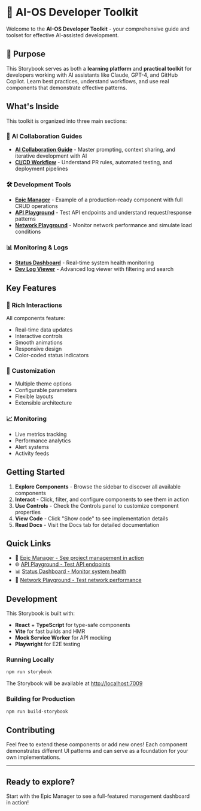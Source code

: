 
<Meta title="Welcome" />

# 🤖 AI-OS Developer Toolkit

Welcome to the **AI-OS Developer Toolkit** - your comprehensive guide and toolset for effective AI-assisted development.

## 🎯 Purpose

This Storybook serves as both a **learning platform** and **practical toolkit** for developers working with AI assistants like Claude, GPT-4, and GitHub Copilot. Learn best practices, understand workflows, and use real components that demonstrate effective patterns.

## What's Inside

This toolkit is organized into three main sections:

### 🤖 **AI Collaboration Guides**

- **[AI Collaboration Guide](/story/ai-guide-collaboration-guide--default)** - Master prompting, context sharing, and iterative development with AI
- **[CI/CD Workflow](/story/ai-guide-ci-cd-workflow--default)** - Understand PR rules, automated testing, and deployment pipelines

### 🛠️ **Development Tools**

- **[Epic Manager](/story/epics-epic-manager-improved--default)** - Example of a production-ready component with full CRUD operations
- **[API Playground](/story/api-api-playground--default)** - Test API endpoints and understand request/response patterns
- **[Network Playground](/story/dev-network-playground--default)** - Monitor network performance and simulate load conditions

### 📊 **Monitoring & Logs**

- **[Status Dashboard](/story/status-statusdashboard--default)** - Real-time system health monitoring
- **[Dev Log Viewer](/story/docs-dev-log-live--hidden)** - Advanced log viewer with filtering and search

## Key Features

### 🎨 **Rich Interactions**

All components feature:

- Real-time data updates
- Interactive controls
- Smooth animations
- Responsive design
- Color-coded status indicators

### 🔧 **Customization**

- Multiple theme options
- Configurable parameters
- Flexible layouts
- Extensible architecture

### 📈 **Monitoring**

- Live metrics tracking
- Performance analytics
- Alert systems
- Activity feeds

## Getting Started

1. **Explore Components** - Browse the sidebar to discover all available components
2. **Interact** - Click, filter, and configure components to see them in action
3. **Use Controls** - Check the Controls panel to customize component properties
4. **View Code** - Click "Show code" to see implementation details
5. **Read Docs** - Visit the Docs tab for detailed documentation

## Quick Links

- 🎯 [Epic Manager - See project management in action](/story/epics-epic-manager-improved--default)
- 🌐 [API Playground - Test API endpoints](/story/api-api-playground--default)
- 📊 [Status Dashboard - Monitor system health](/story/status-statusdashboard--default)
- 🔌 [Network Playground - Test network performance](/story/dev-network-playground--default)

## Development

This Storybook is built with:

- **React** + **TypeScript** for type-safe components
- **Vite** for fast builds and HMR
- **Mock Service Worker** for API mocking
- **Playwright** for E2E testing

### Running Locally

```bash
npm run storybook
```

The Storybook will be available at [http://localhost:7009](http://localhost:7009)

### Building for Production

```bash
npm run build-storybook
```

## Contributing

Feel free to extend these components or add new ones! Each component demonstrates different UI patterns and can serve as a foundation for your own implementations.

---

<div
  style={{
    marginTop: "48px",
    padding: "24px",
    background: "linear-gradient(135deg, #667eea 0%, #764ba2 100%)",
    borderRadius: "12px",
    color: "white",
    textAlign: "center",
  }}
>
  <h2 style={{ margin: 0, marginBottom: "8px" }}>Ready to explore?</h2>
  <p style={{ margin: 0, opacity: 0.9 }}>
    Start with the Epic Manager to see a full-featured management dashboard in action!
  </p>
</div>
